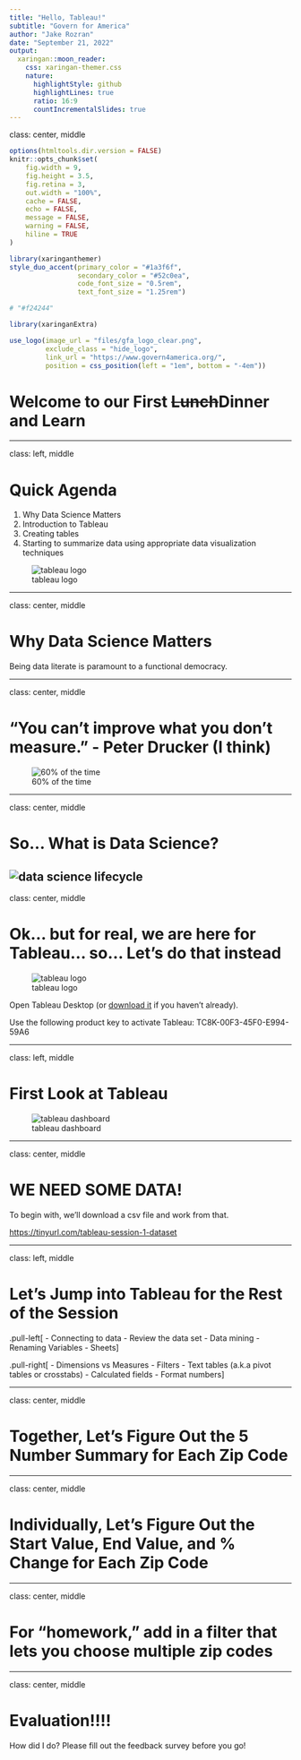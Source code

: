```yaml
---
title: "Hello, Tableau!"
subtitle: "Govern for America"  
author: "Jake Rozran"
date: "September 21, 2022"
output:
  xaringan::moon_reader:
    css: xaringan-themer.css
    nature:
      highlightStyle: github
      highlightLines: true
      ratio: 16:9
      countIncrementalSlides: true
---
```


class: center, middle

```r
options(htmltools.dir.version = FALSE)
knitr::opts_chunk$set(
    fig.width = 9, 
    fig.height = 3.5, 
    fig.retina = 3,
    out.width = "100%",
    cache = FALSE,
    echo = FALSE,
    message = FALSE, 
    warning = FALSE,
    hiline = TRUE
)
```

```r
library(xaringanthemer)
style_duo_accent(primary_color = "#1a3f6f", 
                 secondary_color = "#52c0ea",
                 code_font_size = "0.5rem",
                 text_font_size = "1.25rem")

# "#f24244"
```

```r
library(xaringanExtra)

use_logo(image_url = "files/gfa_logo_clear.png",
         exclude_class = "hide_logo",
         link_url = "https://www.govern4america.org/",
         position = css_position(left = "1em", bottom = "-4em"))
```

# Welcome to our First ~~Lunch~~Dinner and Learn

---

class: left, middle

# Quick Agenda

1. Why Data Science Matters
2. Introduction to Tableau
3. Creating tables
4. Starting to summarize data using appropriate data visualization techniques

![tableau logo](files/tableau-LOGO.png)

---

class: center, middle

# Why Data Science Matters

Being data literate is paramount to a functional democracy. 

---

class: center, middle

# "You can’t improve what you don’t measure." - Peter Drucker (I think)

![60% of the time](files/Sixty-Percent-of-the-Time.jpeg)

---

class: center, middle

# So... What is Data Science?

![data science lifecycle](files/ds_lifecycle.png)
---

class: center, middle

# Ok... but for real, we are here for Tableau... so... Let's do that instead

![tableau logo](files/tableau-LOGO.png)

Open Tableau Desktop (or 
[download it](https://www.tableau.com/support/releases/desktop/2022.2) if you 
haven't already).  

Use the following product key to activate Tableau: TC8K-00F3-45F0-E994-59A6

---

class: left, middle

# First Look at Tableau

![tableau dashboard](files/tab_dash.png)

---

class: center, middle

# WE NEED SOME DATA!

To begin with, we'll download a csv file and work from that.

[https://tinyurl.com/tableau-session-1-dataset](https://tinyurl.com/tableau-session-1-dataset)

---

class: left, middle

# Let's Jump into Tableau for the Rest of the Session

.pull-left[
- Connecting to data
- Review the data set
- Data mining
- Renaming Variables
- Sheets
]

.pull-right[
- Dimensions vs Measures 
- Filters
- Text tables (a.k.a pivot tables or crosstabs)
- Calculated fields
- Format numbers
]

---

class: center, middle

# Together, Let's Figure Out the 5 Number Summary for Each Zip Code

---

class: center, middle

# Individually, Let's Figure Out the Start Value, End Value, and % Change for Each Zip Code

---

class: center, middle

# For "homework," add in a filter that lets you choose multiple zip codes

---

class: center, middle

# Evaluation!!!!

How did I do? Please fill out the feedback survey before you go!